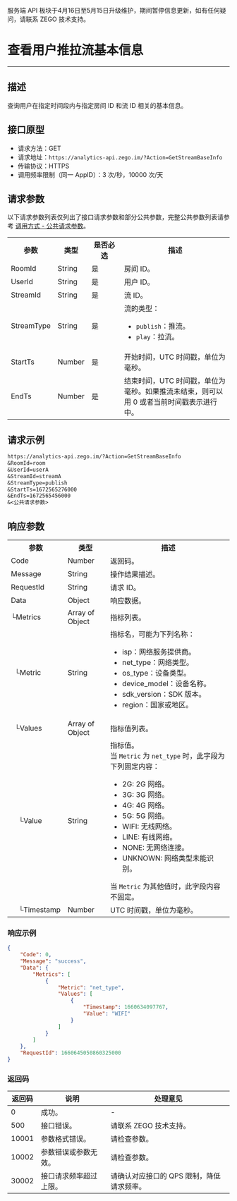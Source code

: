 <Warning title="警告">服务端 API 板块于4月16日至5月15日升级维护，期间暂停信息更新，如有任何疑问，请联系 ZEGO 技术支持。</Warning>
# 查看用户推拉流基本信息

- - -

## 描述

查询用户在指定时间段内与指定房间 ID 和流 ID 相关的基本信息。

## 接口原型

- 请求方法：GET
- 请求地址：`https://analytics-api.zego.im/?Action=GetStreamBaseInfo`
- 传输协议：HTTPS
- 调用频率限制（同一 AppID）：3 次/秒，10000 次/天

## 请求参数

以下请求参数列表仅列出了接口请求参数和部分公共参数，完整公共参数列表请参考 [调用方式 - 公共请求参数](./../Access%20server%20APIs.mdx#公共请求参数)。

<table>
  <colgroup>
    <col width="20%" />
    <col width="15%" />
    <col width="15%" />
    <col width="50%" />
  </colgroup>
<tbody><tr>
<th>参数</th>
<th>类型</th>
<th>是否必选</th>
<th>描述</th>
</tr>
<tr>
<td>RoomId</td>
<td>String</td>
<td>是</td>
<td>房间 ID。</td>
</tr>
<tr>
<td>UserId</td>
<td>String</td>
<td>是</td>
<td>用户 ID。</td>
</tr>
<tr>
<td>StreamId</td>
<td>String</td>
<td>是</td>
<td>流 ID。</td>
</tr>
<tr>
<td>StreamType</td>
<td>String</td>
<td>是</td>
<td>流的类型：<ul><li><code>publish</code>：推流。</li><li><code>play</code>：拉流。</li></ul></td>
</tr>
<tr>
<td>StartTs</td>
<td>Number</td>
<td>是</td>
<td>开始时间，UTC 时间戳，单位为毫秒。</td>
</tr>
<tr>
<td>EndTs</td>
<td>Number</td>
<td>是</td>
<td>结束时间，UTC 时间戳，单位为毫秒。如果推流未结束，则可以用 0 或者当前时间戳表示进行中。</td>
</tr>
</tbody></table>

## 请求示例

```txt
https://analytics-api.zego.im/?Action=GetStreamBaseInfo
&RoomId=room
&UserId=userA
&StreamId=streamA
&StreamType=publish
&StartTs=1672565276000
&EndTs=1672565456000
&<公共请求参数>
```

## 响应参数

<table class="collapsible-table" >
  <colgroup>
    <col width="20%" />
    <col width="20%" />
    <col width="60%" />
  </colgroup>
<tbody><tr data-row-level="1">
<th>参数</th>
<th>类型</th>
<th>描述</th>
</tr>
<tr data-row-level="2">
<td>Code</td>
<td>Number</td>
<td>返回码。</td>
</tr>
<tr data-row-level="3">
<td>Message</td>
<td>String</td>
<td>操作结果描述。</td>
</tr>
<tr data-row-level="4">
<td>RequestId</td>
<td>String</td>
<td>请求 ID。</td>
</tr>
<tr data-row-level="5" data-row-child="true">
<td>Data</td>
<td>Object</td>
<td>响应数据。</td>
</tr>
<tr data-row-level="5-1" data-row-child="true">
<td>└Metrics</td>
<td>Array of Object</td>
<td>指标列表。</td>
</tr>
<tr data-row-level="5-1-1">
<td>&nbsp;&nbsp;└Metric</td>
<td>String</td>
<td>指标名，可能为下列名称：<ul><li>isp：网络服务提供商。</li><li>net_type：网络类型。</li><li>os_type：设备类型。</li><li>device_model：设备名称。</li><li>sdk_version：SDK 版本。</li><li>region：国家或地区。</li></ul></td>
</tr>
<tr data-row-level="5-1-2" data-row-child="true">
<td>&nbsp;&nbsp;└Values</td>
<td>Array of Object</td>
<td>指标值列表。</td>
</tr>
<tr data-row-level="5-1-2-1">
<td>&nbsp;&nbsp;&nbsp;&nbsp;└Value</td>
<td>String</td>
<td>指标值。<br />当 <code>Metric</code> 为 <code>net_type</code> 时，此字段为下列固定内容：<ul><li>2G: 2G 网络。</li><li>3G: 3G 网络。</li><li>4G: 4G 网络。</li><li>5G: 5G 网络。</li><li>WIFI: 无线网络。</li><li>LINE: 有线网络。</li><li>NONE: 无网络连接。</li><li>UNKNOWN: 网络类型未能识别。</li></ul>当 <code>Metric</code> 为其他值时，此字段内容不固定。</td>
</tr>
<tr data-row-level="5-1-2-2">
<td>&nbsp;&nbsp;&nbsp;&nbsp;└Timestamp</td>
<td>Number</td>
<td>UTC 时间戳，单位为毫秒。</td>
</tr>
</tbody></table>

### 响应示例

```json
{
    "Code": 0,
    "Message": "success",
    "Data": {
        "Metrics": [
            {
                "Metric": "net_type",
                "Values": [
                    {
                        "Timestamp": 1660634097767,
                        "Value": "WIFI"
                    }
                ]
            }
        ]
    },
    "RequestId": 1660645050860325000
}
```

### 返回码

| 返回码 | 说明 | 处理意见 |
|--------|------|----------|
| 0      | 成功。 | -        |
| 500    | 接口错误。 | 请联系 ZEGO 技术支持。 |
| 10001  | 参数格式错误。 | 请检查参数。 |
| 10002  | 参数错误或参数无效。 | 请检查参数。 |
| 30002  | 接口请求频率超过上限。 | 请确认对应接口的 QPS 限制，降低请求频率。 |
